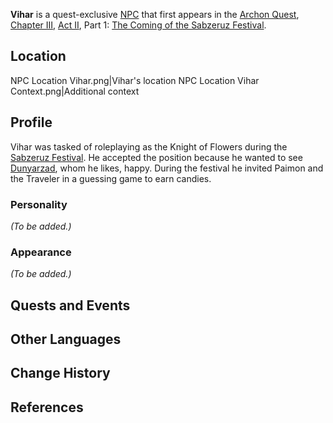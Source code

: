 {{Meta
<!-- Remove this template after adding the missing info -->
|missing_NPC_profile  = yes
}}
{{Character Infobox
|type             = Quest NPC
|name             = Vihar
|image            = NPC Vihar.png
|region           = Sumeru
|affiliation      = 
|title            = Farris, Knight of Flowers

|ancestry         = <!-- Clan/family -->
|father           = 
|mother           = 
|spouse           = 
|sibling          = 
|child            = 
|relative         = 

|voiceEN          = [https://www.trentmartinmedia.com/voice Trent Martin]<ref name="TrentMartin">Twitter: [https://twitter.com/StellarVO_FGC/status/1562481322534518784 EN VA Self Announcement]</ref>
|voiceCN          = 
|voiceJP          = 
}}
'''Vihar''' is a quest-exclusive [[NPC]] that first appears in the [[Archon Quest]], [[Chapter III]], [[The Morn a Thousand Roses Brings|Act II]], Part 1: [[The Coming of the Sabzeruz Festival]].

==Location==
<gallery>
NPC Location Vihar.png|Vihar's location
NPC Location Vihar Context.png|Additional context
</gallery>

==Profile==
Vihar was tasked of roleplaying as the Knight of Flowers during the [[Sabzeruz Festival]]. He accepted the position because he wanted to see [[Dunyarzad]], whom he likes, happy. During the festival he invited Paimon and the Traveler in a guessing game to earn candies.

===Personality===
''(To be added.)''

===Appearance===
''(To be added.)''

==Quests and Events==
{{Quests and Events}}
<!--
==Idle Quotes==
{{Dialogue start}}
: {{DIcon|Idle}} (Text)
:: {{A|VO {{subst:PAGENAME}} 01.ogg}} "(Text)"
{{Dialogue end}}

--><!--
==Dialogue==
{{Dialogue start}}
:'''{{subst:PAGENAME}}:'''
:{{DIcon}}
{{Dialogue end}}
--><!--
==Trivia==
* 
-->

== Other Languages ==
{{Other Languages
|default_hidden = 1
|en      = Vihar
|zhs     = 毗伽尔
|zhs_rm  = Píjiā'ěr
|zht     = 毗伽爾
|zht_rm  = Píjiā'ěr
|ja      = ヴィハル
|ja_rm   = Viharu
|ko      = 비하르
|ko_rm   = Bihareu
|es      = Vihar
|fr      = Vihar
|ru      = Вихар
|th      = Vihar
|vi      = Vihar
|de      = Vihar
|id      = Vihar
|pt      = Vihar
|tr      = Vihar
|it      = Vihar
}}

==Change History==
{{Change History|3.0}}

==References==
{{Reflist}}